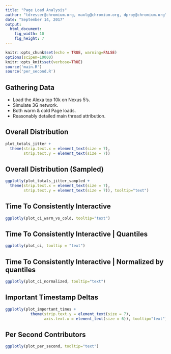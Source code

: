 ```yaml
---
title: "Page Load Analysis"
author: "tdresser@chromium.org, maxlg@chromium.org, dproy@chromium.org"
date: "September 14, 2017"
output: 
  html_document:
    fig_width: 10
    fig_height: 7
---
```


```r
knitr::opts_chunk$set(echo = TRUE, warning=FALSE)
options(scipen=10000)
knitr::opts_knit$set(verbose=TRUE)
source('main.R')
source('per_second.R')
```

## Gathering Data
* Load the Alexa top 10k on Nexus 5's.
* Simulate 3G network.
* Both warm & cold Page loads.
* Reasonably detailed main thread attribution.

## Overall Distribution

```r
plot_totals_jitter +
  theme(strip.text.x = element_text(size = 7),
        strip.text.y = element_text(size = 7))
```

## Overall Distribution (Sampled)
```r
ggplotly(plot_totals_jitter_sampled +
  theme(strip.text.x = element_text(size = 7),
        strip.text.y = element_text(size = 7)), tooltip="text")
```

## Time To Consistently Interactive

```r
ggplotly(plot_ci_warm_vs_cold, tooltip="text")
```

## Time To Consistently Interactive | Quantiles
```r
ggplotly(plot_ci, tooltip = "text")
```

## Time To Consistently Interactive | Normalized by quantiles
```r
ggplotly(plot_ci_normalized, tooltip="text")
```

## Important Timestamp Deltas
```r
ggplotly(plot_important_times + 
           theme(strip.text.y = element_text(size = 7),
                 axis.text.x = element_text(size = 6)), tooltip="text") 
```

## Per Second Contributors
```r
ggplotly(plot_per_second, tooltip="text")
```

